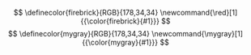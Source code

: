 $$ \definecolor{firebrick}{RGB}{178,34,34} \newcommand{\red}[1]{{\color{firebrick}{#1}}} $$
$$ \definecolor{mygray}{RGB}{178,34,34} \newcommand{\mygray}[1]{{\color{mygray}{#1}}} $$
$$ \newcommand{\set}[1]{\{#1\}} $$
$$ \newcommand{\tuple}[1]{\langle#1\rangle} $$
$$\newcommand{\States}{{T}}$$
$$\newcommand{\state}{{t}}$$
$$\newcommand{\pow}[1]{{\mathcal{P}(#1)}}$$